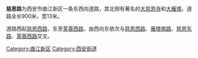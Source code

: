 {{unreferenced|time=2010-03-03T05:40:16+00:00}}
{{小作品|西安}}

'''慈恩路'''为西安市曲江新区一条东西向道路，其北侧有著名的[[大慈恩寺|大慈恩寺]]和[[大雁塔|大雁塔]]。道路全长900米，宽13米。

道路西起[[慈恩西路|慈恩西路]]，东至[[芙蓉西路|芙蓉西路]]，由西向东依次与[[慈恩西路|慈恩西路]]、[[雁塔南路|雁塔南路]]、[[慈恩东路|慈恩东路]]、[[芙蓉西路|芙蓉西路]]交叉。


[[Category:曲江新区|Category:曲江新区]]
[[Category:西安街道|Category:西安街道]]